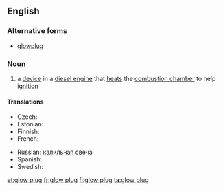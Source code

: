 ==English==

===Alternative forms===
* [[glowplug]]

===Noun===
{{wikipedia}}
{{en-noun|head=[[glow]] [[plug]]}}

# a [[device]] in a [[diesel engine]] that [[heat]]s the [[combustion chamber]] to help [[ignition]]

====Translations====
{{trans-top|plug that heats the combustion chamber}}
* Czech: {{t-|cs|žhavící svíčka|f}}
* Estonian: {{t-|et|eelsüüteküünal}}
* Finnish: {{t+|fi|hehkutulppa}}
* French: {{t+|fr|bougie de préchauffage|f}}
{{trans-mid}}
* Russian: [[калильная свеча]] {{f}}
* Spanish: {{t+|es|bujía}}
* Swedish: {{t-|sv|glödstift|c}}
{{trans-bottom}}

[[et:glow plug]]
[[fr:glow plug]]
[[fi:glow plug]]
[[ta:glow plug]]